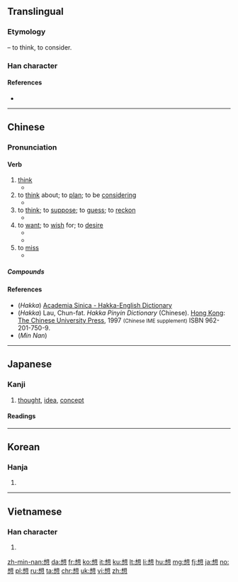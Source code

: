 {{also|xiang}}
==Translingual==
{{stroke order|type=animate}}

===Etymology===
{{Han compound|相|心|t2=heart, mind|ls=psc|c1=p|c2=s}} – to think, to consider.

===Han character===
{{Han char|rn=61|rad=心|as=09|sn=13|four=46330|canj=DUP|ids=⿱相心}}

====References====
* {{Han ref|kx=0392.260|dkj=10858|dj=0728.100|hdz=42320.110|uh=60F3|ud=24819|bh=B751|bd=46929}}

----

==Chinese==
{{zh-forms}}

===Pronunciation===
{{zh-pron
|m=xiǎng
|c=soeng2
|h=pfs=sióng;hpy=xiong3
|mn=siūⁿ/sióng
|mn_note=siūⁿ - vernacular, sióng - literary
|w=
|mc=y
|oc=y
|ma=y
|cat=v
}}

====Verb====
{{zh-verb|ts}}

# [[think]] {{gloss|to conceive of something or someone}}
#* {{zh-usex|我 想 她 是 衰老 了。|I think she's going senile.}}
# to [[think]] about; to [[plan]]; to be [[considering]]
#* {{zh-usex|我 '''想''' 在 暑假 打工。|I'm '''planning''' to get a job for the summer.}}
# to [[think]]; to [[suppose]]; to [[guess]]; to [[reckon]]
#* {{zh-usex|我 想 我 能 給 你 找到 合適 的 尺碼。|I think I can find the right size for you.}}
# to [[want]]; to [[wish]] for; to [[desire]]
#* {{zh-usex|還 '''想''' 喝 一 杯 嗎？|Would you '''like''' another drink?}}
#* {{zh-usex|她 '''想''' 當 芭蕾舞 演員。|She '''wants''' to be a ballet dancer.}}
# to [[miss]] {{gloss|to feel the absence of someone or something}}
#* {{zh-usex|你 走 了 我 會 '''想''' 你 的。|I'll '''miss''' you when you're gone.}}

=====Compounds=====
{{der3|title=Compounds
| {{zh-l|想必}}
| {{zh-l|想不到}}
| {{zh-l|想不開}}
| {{zh-l|想當然}}
| {{zh-l|想得開}}
| {{zh-l|想得美}}
| {{zh-l|想到}}
| {{zh-l|想法}}
| {{zh-l|想方設法}}
| {{zh-l|想家}}
| {{zh-l|想開}}
| {{zh-l|想來}}
| {{zh-l|想念}}
| {{zh-l|想起}}
| {{zh-l|想起來}}
| {{zh-l|想入非非}}
| {{zh-l|想睡}}
| {{zh-l|想通}}
| {{zh-l|想望}}
| {{zh-l|想像/想象}}
| {{zh-l|想像/想象力}}
| {{zh-l|想要}}
| {{zh-l|猜想}}
| {{zh-l|感想}}
| {{zh-l|構想}}
| {{zh-l|幻想}}
| {{zh-l|回想}}
| {{zh-l|空想}}
| {{zh-l|理想}}
| {{zh-l|夢想}}
| {{zh-l|瞑想}}
| {{zh-l|思前想後}}
| {{zh-l|妄想}}
| {{zh-l|心想事成}}
| {{zh-l|意想}}
}}

====References====
* (''Hakka'') [http://minhakka.ling.sinica.edu.tw/bkg/hakyin/search.php?DETAIL=1&LIMIT=id=39415&dbname=su_tian_1&graph=2 Academia Sinica - Hakka-English Dictionary]
* (''Hakka'') Lau, Chun-fat. ''Hakka Pinyin Dictionary'' (Chinese). [[Hong Kong]]: [[w:Chinese University of Hong Kong|The Chinese University Press]], 1997 <small>(Chinese IME supplement)</small> ISBN 962-201-750-9.
* (''Min Nan'') {{thcwd|9450}}

----

==Japanese==

===Kanji===
{{ja-kanji|grade=3|rs=心09}}

# [[thought]], [[idea]], [[concept]]

====Readings====
{{ja-readings
|goon=[[そう]] (sō)
|kanon=[[しょう]] (shō) {{non-joyo-reading}}
|kanyoon=[[そ]] (so)
|kun=[[おもう]] ([[想う]], omou), [[おもい]] ([[想い]], omoi)
}}

----

==Korean==

===Hanja===
{{ko-hanja|hangeul=상|eumhun=|rv=sang|mr=sang|y=sang}}

# {{defn|lang=ko|sort=心09}}

----

==Vietnamese==

===Han character===
{{vi-hantu|tưởng|rs=心09}}

# {{defn|lang=vi|sort=心09}}

[[zh-min-nan:想]]
[[da:想]]
[[fr:想]]
[[ko:想]]
[[it:想]]
[[ku:想]]
[[lt:想]]
[[li:想]]
[[hu:想]]
[[mg:想]]
[[fj:想]]
[[ja:想]]
[[no:想]]
[[pl:想]]
[[ru:想]]
[[ta:想]]
[[chr:想]]
[[uk:想]]
[[vi:想]]
[[zh:想]]